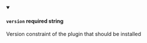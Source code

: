 
<details className="config-field" data-expandable="false" open>
<summary>

#### `version` <span class="config-field-required" data-required="true">required</span> <span class="config-field-type">string</span> <span class="config-field-default"></span> <span class="config-field-enum"></span>

Version constraint of the plugin that should be installed

</summary>



</details>
